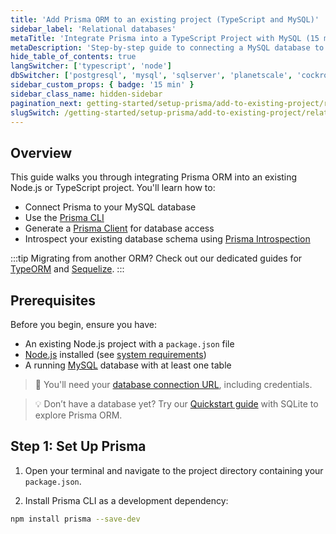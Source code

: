```yaml
---
title: 'Add Prisma ORM to an existing project (TypeScript and MySQL)'
sidebar_label: 'Relational databases'
metaTitle: 'Integrate Prisma into a TypeScript Project with MySQL (15 min)'
metaDescription: 'Step-by-step guide to connecting a MySQL database to an existing TypeScript project using Prisma and generating a Prisma Client.'
hide_table_of_contents: true
langSwitcher: ['typescript', 'node']
dbSwitcher: ['postgresql', 'mysql', 'sqlserver', 'planetscale', 'cockroachdb']
sidebar_custom_props: { badge: '15 min' }
sidebar_class_name: hidden-sidebar
pagination_next: getting-started/setup-prisma/add-to-existing-project/relational-databases/connect-your-database-typescript-mysql
slugSwitch: /getting-started/setup-prisma/add-to-existing-project/relational-databases-
---
```


## Overview

This guide walks you through integrating Prisma ORM into an existing Node.js or TypeScript project. You'll learn how to:

- Connect Prisma to your MySQL database
- Use the [Prisma CLI](/orm/tools/prisma-cli)
- Generate a [Prisma Client](/orm/prisma-client) for database access
- Introspect your existing database schema using [Prisma Introspection](/orm/prisma-schema/introspection)

:::tip
Migrating from another ORM? Check out our dedicated guides for [TypeORM](/guides/migrate-from-typeorm) and [Sequelize](/guides/migrate-from-sequelize).
:::

## Prerequisites

Before you begin, ensure you have:

- An existing Node.js project with a `package.json` file
- [Node.js](https://nodejs.org/en/) installed (see [system requirements](/orm/reference/system-requirements))
- A running [MySQL](https://www.mysql.com/) database with at least one table

> 📌 You'll need your [database connection URL](/orm/reference/connection-urls), including credentials.

> 💡 Don’t have a database yet? Try our [Quickstart guide](/getting-started/quickstart-sqlite) with SQLite to explore Prisma ORM.

## Step 1: Set Up Prisma

1. Open your terminal and navigate to the project directory containing your `package.json`.

2. Install Prisma CLI as a development dependency:

```bash
npm install prisma --save-dev
